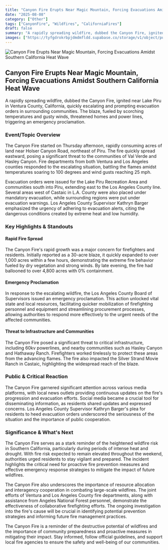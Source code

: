 ```yaml
---
title: "Canyon Fire Erupts Near Magic Mountain, Forcing Evacuations Amidst Southern California Heat Wave"
date: "2025-08-08"
category: ["Other"]
tags: ["CanyonFire", "Wildfires", "CaliforniaFires"]
draft: false
summary: "A rapidly spreading wildfire, dubbed the Canyon Fire, ignited near Lake Piru in Ventura County, California, quickly escalating and prompting evacuation orders in surrounding communities. The blaze, fueled by scorching temperatures and gusty winds, threatened homes and power lines, triggering an emergency proclamation."
images: ["https://tyfgdrokrbpjdmdmfldd.supabase.co/storage/v1/object/public/image/2025-08-08-12-03-10-573-04-00.jpg"]
---
```



![Canyon Fire Erupts Near Magic Mountain, Forcing Evacuations Amidst Southern California Heat Wave](https://tyfgdrokrbpjdmdmfldd.supabase.co/storage/v1/object/public/image/2025-08-08-12-03-10-573-04-00.jpg)

## Canyon Fire Erupts Near Magic Mountain, Forcing Evacuations Amidst Southern California Heat Wave

A rapidly spreading wildfire, dubbed the Canyon Fire, ignited near Lake Piru in Ventura County, California, quickly escalating and prompting evacuation orders in surrounding communities. The blaze, fueled by scorching temperatures and gusty winds, threatened homes and power lines, triggering an emergency proclamation.

### Event/Topic Overview

The Canyon Fire started on Thursday afternoon, rapidly consuming acres of land near Holser Canyon Road, northeast of Piru. The fire quickly spread eastward, posing a significant threat to the communities of Val Verde and Hasley Canyon. Fire departments from both Ventura and Los Angeles counties responded to the escalating situation, battling the flames amidst temperatures soaring to 100 degrees and wind gusts reaching 25 mph.

Evacuation orders were issued for the Lake Piru Recreation Area and communities south into Piru, extending east to the Los Angeles County line. Several areas west of Castaic in L.A. County were also placed under mandatory evacuation, while surrounding regions were put under evacuation warnings. Los Angeles County Supervisor Kathryn Barger emphasized the urgency of adhering to evacuation alerts, citing the dangerous conditions created by extreme heat and low humidity.

### Key Highlights & Standouts

#### Rapid Fire Spread

The Canyon Fire's rapid growth was a major concern for firefighters and residents. Initially reported as a 30-acre blaze, it quickly expanded to over 1,000 acres within a few hours, demonstrating the extreme fire behavior fueled by dry vegetation and strong winds. By late evening, the fire had ballooned to over 4,800 acres with 0% containment.

#### Emergency Proclamation

In response to the escalating wildfire, the Los Angeles County Board of Supervisors issued an emergency proclamation. This action unlocked vital state and local resources, facilitating quicker mobilization of firefighting personnel and equipment and streamlining procurement processes, allowing authorities to respond more effectively to the urgent needs of the affected communities.

#### Threat to Infrastructure and Communities

The Canyon Fire posed a significant threat to critical infrastructure, including 60kv powerlines, and nearby communities such as Hasley Canyon and Hathaway Ranch. Firefighters worked tirelessly to protect these areas from the advancing flames. The fire also impacted the Silver Strand Movie Ranch in Castaic, highlighting the widespread reach of the blaze.

### Public & Critical Reaction

The Canyon Fire garnered significant attention across various media platforms, with local news outlets providing continuous updates on the fire's progression and evacuation efforts. Social media became a crucial tool for disseminating information, as residents shared updates and expressed concerns. Los Angeles County Supervisor Kathryn Barger's plea for residents to heed evacuation orders underscored the seriousness of the situation and the importance of public cooperation.

### Significance & What's Next

The Canyon Fire serves as a stark reminder of the heightened wildfire risk in Southern California, particularly during periods of intense heat and drought. With fire risk expected to remain elevated throughout the weekend, authorities urged residents to stay vigilant and prepared. The incident highlights the critical need for proactive fire prevention measures and effective emergency response strategies to mitigate the impact of future wildfires.

The Canyon Fire also underscores the importance of resource allocation and interagency cooperation in combating large-scale wildfires. The joint efforts of Ventura and Los Angeles County fire departments, along with assistance from Angeles National Forest personnel, demonstrate the effectiveness of collaborative firefighting efforts. The ongoing investigation into the fire's cause will be crucial in identifying potential prevention strategies and informing future fire management practices.

The Canyon Fire is a reminder of the destructive potential of wildfires and the importance of community preparedness and proactive measures in mitigating their impact. Stay informed, follow official guidelines, and support local fire agencies to ensure the safety and well-being of our communities.


